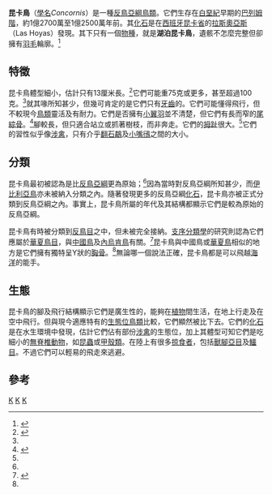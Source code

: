 {{Automatic Taxobox
| taxon = Concornis
| authority = Sanz & Buscalioni, 1992
| fossil_range = 早[[白堊紀|白堊紀]]{{fossil_range|巴列姆階}}
| image = Concornis lacustris 438.jpg
| subdivision_ranks = [[種|種]]
| subdivision =
* '''湖泊昆卡鳥 ''C. lacustris''''' <small>Sanz & Buscalioni, 1992</small>
}}

'''昆卡鳥'''（[[學名|學名]]''Concornis''）是一種[[反鳥亞綱|反鳥亞綱]][[鳥類|鳥類]]。它們生存在[[白堊紀|白堊紀]]早期的[[巴列姆階|巴列姆階]]，約1億2700萬至1億2500萬年前。其[[化石|化石]]是在[[西班牙|西班牙]][[昆卡省|昆卡省]]的[[拉斯奧亞斯|拉斯奧亞斯]]（Las Hoyas）發現。其下只有一個[[物種|物種]]，就是'''湖泊昆卡鳥'''，遺骸不怎麼完整但卻擁有[[羽毛|羽毛]]輪廓。<ref name=description>{{Cite journal|author=Sanz, J. L. & Buscalioni, A.D.|year=1992|title=A new bird from the Early Cretaceous of Las Hoyas, Spain, and the early radiation of birds|journal=Palaeontology|volume=35|issue=4|pages=829-45|url=http://palaeontology.palass-pubs.org/pdf/Vol%2035/Pages%20829-845.pdf|access-date=2011-02-05|archive-date=2011-07-16|archive-url=https://web.archive.org/web/20110716054431/http://palaeontology.palass-pubs.org/pdf/Vol%2035/Pages%20829-845.pdf|dead-url=no}}</ref>

==特徵==
昆卡鳥體型細小，估計只有13厘米長。<ref>{{Cite web|author=Mickey Mortimer|year=2001|title=Mesozoic Bird Sizes|url=http://dml.cmnh.org/2001Jul/msg01069.html|accessdate=2011-02-05|archive-date=2011-11-06|archive-url=https://web.archive.org/web/20111106225047/http://dml.cmnh.org/2001Jul/msg01069.html|dead-url=no}}</ref>它們可能重75克或更多，甚至超過100克。<ref name=description/>就其喙所知甚少，但幾可肯定的是它們只有[[牙齒|牙齒]]的。它們可能懂得飛行，但不較現今[[鳥類|鳥類]]靈活及有耐力。它們是否擁有[[小翼羽|小翼羽]]並不清楚，但它們有長而窄的[[尾綜骨|尾綜骨]]。<ref name=Clarke2006>{{Cite journal|author=Clarke, Julia A.; Zhou, Zhonghe & Zhang, Fucheng|year=2006|title=Insight into the evolution of avian flight from a new clade of Early Cretaceous ornithurines from China and the morphology of ''Yixianornis grabaui''|journal=Journal of Anatomy|volume=208|issue=3|pages=287-308|doi=10.1111/j.1469-7580.2006.00534.x|url=http://www.blackwell-synergy.com/doi/pdf/10.1111/j.1469-7580.2006.00534.x}}{{Dead link|date=2019年10月 |bot=InternetArchiveBot |fix-attempted=yes }}</ref>腳較長，但只適合站立或抓著樹枝，而非奔走。它們的[[拇趾|拇趾]]很大。<ref name=description/>它們的習性似乎像[[涉禽|涉禽]]，只有介乎[[翻石鷸|翻石鷸]]及[[小嘴鴴|小嘴鴴]]之間的大小。

==分類==
昆卡鳥最初被認為是比[[反鳥亞綱|反鳥亞綱]]更為原始；<ref name=description/>因為當時對反鳥亞綱所知甚少，而[[伊比利亞鳥|伊比利亞鳥]]亦未被納入分類之內。隨著發現更多的反鳥亞綱[[化石|化石]]，昆卡鳥亦被正式分類到反鳥亞綱之內。事實上，昆卡鳥所屬的年代及其結構都顯示它們是較為原始的反鳥亞綱。

昆卡鳥有時被分類到[[反鳥目|反鳥目]]之中，但未被完全接納。[[支序分類學|支序分類學]]的研究則認為它們應屬於[[華夏鳥目|華夏鳥目]]，與[[中國鳥|中國鳥]]及[[內烏肯鳥|內烏肯鳥]]有關。<ref name=Mortimer2004>{{Cite web|author=Mortimer, Michael |year=2004a |publisher=The Theropod Database |url=http://home.comcast.net/~eoraptor/Phylogeny%20of%20Taxa.html |title=Phylogeny of taxa |accessdate=2008-08-14 |archiveurl=https://archive.is/20120630212337/http://home.comcast.net/~eoraptor/Phylogeny%20of%20Taxa.html |archivedate=2012-06-30 |deadurl=yes }}</ref>昆卡鳥與中國鳥或[[華夏鳥|華夏鳥]]相似的地方是它們擁有獨特呈Y狀的[[胸骨|胸骨]]。<ref name=description/>無論哪一個說法正確，昆卡鳥都是可以飛越[[海洋|海洋]]的能手。

==生態==
昆卡鳥的腳及飛行結構顯示它們是廣生性的，能夠在[[植物|植物]]間生活，在地上行走及在空中飛行。但與現今適應特有的[[生態位|生態位]][[鳥類|鳥類]]比較，它們顯然被比下去。它們的[[化石|化石]]是在水生環境中發現，估計它們佔有部份[[涉禽|涉禽]]的生態位，加上其體型可知它們是吃細小的[[無脊椎動物|無脊椎動物]]，如[[昆蟲|昆蟲]]或[[甲殼類|甲殼類]]。在陸上有很多[[掠食者|掠食者]]，包括[[獸腳亞目|獸腳亞目]]及[[鱷目|鱷目]]。不過它們可以輕易的飛走來逃避。

==參考==
{{Reflist}}
{{手盜龍類|E.}}
{{Taxonbar}}
[[Category:白堊紀鳥類|K]]
[[Category:真反鳥類|K]]
[[Category:_1992年描述的分类群|K]]